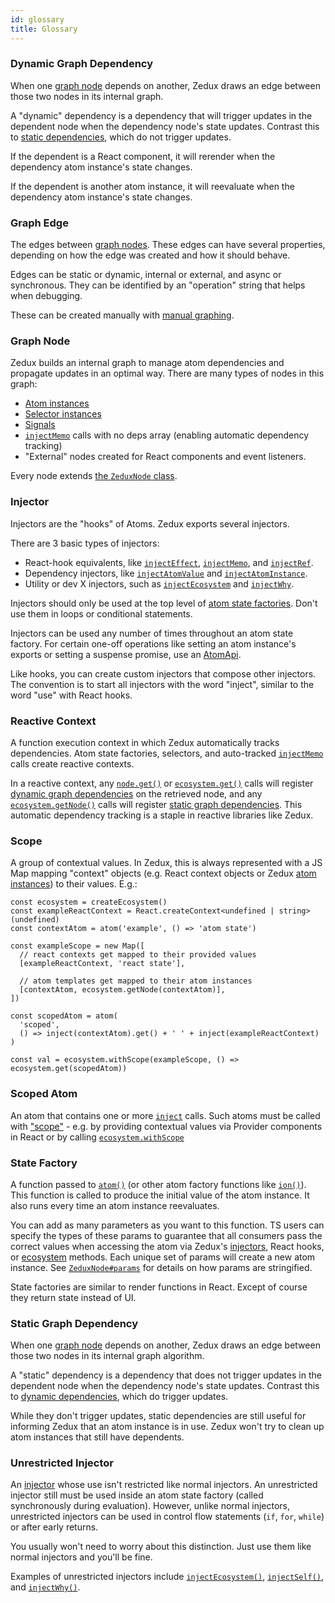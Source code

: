 ```yaml
---
id: glossary
title: Glossary
---
```


### Dynamic Graph Dependency

When one [graph node](#graph-node) depends on another, Zedux draws an edge between those two nodes in its internal graph.

A "dynamic" dependency is a dependency that will trigger updates in the dependent node when the dependency node's state updates. Contrast this to [static dependencies](#static-graph-dependency), which do not trigger updates.

If the dependent is a React component, it will rerender when the dependency atom instance's state changes.

If the dependent is another atom instance, it will reevaluate when the dependency atom instance's state changes.

### Graph Edge

The edges between [graph nodes](#graph-node). These edges can have several properties, depending on how the edge was created and how it should behave.

Edges can be static or dynamic, internal or external, and async or synchronous. They can be identified by an "operation" string that helps when debugging.

These can be created manually with [manual graphing](../../walkthrough/destruction#manual-graphing).

### Graph Node

Zedux builds an internal graph to manage atom dependencies and propagate updates in an optimal way. There are many types of nodes in this graph:

- [Atom instances](./classes/AtomInstance)
- [Selector instances](./classes/SelectorInstance.mdx)
- [Signals](./classes/Signal)
- [`injectMemo`](/not-done?path=./injectors/injectMemo) calls with no deps array (enabling automatic dependency tracking)
- "External" nodes created for React components and event listeners.

Every node extends [the `ZeduxNode` class](./classes/ZeduxNode).

### Injector

Injectors are the "hooks" of Atoms. Zedux exports several injectors.

There are 3 basic types of injectors:

- React-hook equivalents, like [`injectEffect`](./injectors/injectEffect.mdx), [`injectMemo`](/not-done?path=./injectors/injectMemo), and [`injectRef`](/not-done?path=./injectors/injectRef).
- Dependency injectors, like [`injectAtomValue`](./injectors/injectAtomValue.mdx) and [`injectAtomInstance`](./injectors/injectAtomInstance.mdx).
- Utility or dev X injectors, such as [`injectEcosystem`](./injectors/injectEcosystem.mdx) and [`injectWhy`](/not-done?path=./injectors/injectWhy).

Injectors should only be used at the top level of [atom state factories](#state-factory). Don't use them in loops or conditional statements.

Injectors can be used any number of times throughout an atom state factory. For certain one-off operations like setting an atom instance's exports or setting a suspense promise, use an [AtomApi](./classes/AtomApi).

Like hooks, you can create custom injectors that compose other injectors. The convention is to start all injectors with the word "inject", similar to the word "use" with React hooks.

### Reactive Context

A function execution context in which Zedux automatically tracks dependencies. Atom state factories, selectors, and auto-tracked [`injectMemo`](/not-done?path=./injectors/injectMemo#auto-tracking) calls create reactive contexts.

In a reactive context, any [`node.get()`](./classes/ZeduxNode#get) or [`ecosystem.get()`](./classes/Ecosystem#get) calls will register [dynamic graph dependencies](#dynamic-graph-dependency) on the retrieved node, and any [`ecosystem.getNode()`](./classes/Ecosystem#getnode) calls will register [static graph dependencies](#static-graph-dependency). This automatic dependency tracking is a staple in reactive libraries like Zedux.

### Scope

A group of contextual values. In Zedux, this is always represented with a JS Map mapping "context" objects (e.g. React context objects or Zedux [atom instances](./classes/AtomInstance)) to their values. E.g.:

```tsx live ecosystemId=scope-example resultVar=val version=2
const ecosystem = createEcosystem()
const exampleReactContext = React.createContext<undefined | string>(undefined)
const contextAtom = atom('example', () => 'atom state')

const exampleScope = new Map([
  // react contexts get mapped to their provided values
  [exampleReactContext, 'react state'],

  // atom templates get mapped to their atom instances
  [contextAtom, ecosystem.getNode(contextAtom)],
])

const scopedAtom = atom(
  'scoped',
  () => inject(contextAtom).get() + ' ' + inject(exampleReactContext)
)

const val = ecosystem.withScope(exampleScope, () => ecosystem.get(scopedAtom))
```

### Scoped Atom

An atom that contains one or more [`inject`](/not-done?path=./injectors/inject) calls. Such atoms must be called with ["scope"](#scope) - e.g. by providing contextual values via Provider components in React or by calling [`ecosystem.withScope`](/not-done?path=./classes/Ecoysstem#withscope)

### State Factory

A function passed to [`atom()`](./factories/atom) (or other atom factory functions like [`ion()`](./factories/ion)). This function is called to produce the initial value of the atom instance. It also runs every time an atom instance reevaluates.

You can add as many parameters as you want to this function. TS users can specify the types of these params to guarantee that all consumers pass the correct values when accessing the atom via Zedux's [injectors](#injector), React hooks, or [ecosystem](./classes/Ecosystem) methods. Each unique set of params will create a new atom instance. See [`ZeduxNode#params`](./classes/ZeduxNode.mdx#params) for details on how params are stringified.

State factories are similar to render functions in React. Except of course they return state instead of UI.

### Static Graph Dependency

When one [graph node](#graph-node) depends on another, Zedux draws an edge between those two nodes in its internal graph algorithm.

A "static" dependency is a dependency that does not trigger updates in the dependent node when the dependency node's state updates. Contrast this to [dynamic dependencies](#dynamic-graph-dependency), which do trigger updates.

While they don't trigger updates, static dependencies are still useful for informing Zedux that an atom instance is in use. Zedux won't try to clean up atom instances that still have dependents.

### Unrestricted Injector

An [injector](#injector) whose use isn't restricted like normal injectors. An unrestricted injector still must be used inside an atom state factory (called synchronously during evaluation). However, unlike normal injectors, unrestricted injectors can be used in control flow statements (`if`, `for`, `while`) or after early returns.

You usually won't need to worry about this distinction. Just use them like normal injectors and you'll be fine.

Examples of unrestricted injectors include [`injectEcosystem()`](./injectors/injectEcosystem.mdx), [`injectSelf()`](/not-done?path=./injectors/injectSelf), and [`injectWhy()`](/not-done?path=./injectors/injectWhy).
